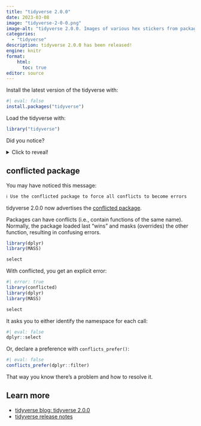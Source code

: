 ```yaml
---
title: "tidyverse 2.0.0"
date: 2023-03-08
image: "tidyverse-2-0-0.png"
image-alt: "tidyverse 2.0.0. Images of various hex stickers from packages in the tidyverse."
categories:
  - "tidyverse"
description: tidyverse 2.0.0 has been released!
engine: knitr
format:
    html: 
      toc: true
editor: source
---
```


Install the latest version of the tidyverse with:

```r
#| eval: false
install.packages("tidyverse")
```

Load the tidyverse with:

```r
library("tidyverse")
```

Did you notice?

<details><summary>Click to reveal!</summary>
## Welcome to the core tidyverse

<center><bold>[lubridate](https://lubridate.tidyverse.org/)!</bold></center>
<br>
<center><img src="lubridate.png" alt="Lubridate package hex sticker with a calendar" width="300"></center>
<br>
lubridate is now part of the core tidyverse! Loading the tidyverse automatically attaches lubridate, meaning that you do not have load it separately.

</details>

## conflicted package

You may have noticed this message:

```bash
ℹ Use the conflicted package to force all conflicts to become errors
```

tidyverse 2.0.0 now advertises the [conflicted package](https://conflicted.r-lib.org/).

Packages can have conflicts (i.e., contain functions of the same name). Normally, the package loaded last "wins" and masks (overrides) the other function, resulting in confusing errors.

```r
library(dplyr)
library(MASS)

select
```

With conflicted, you get an explicit error:

```r
#| error: true
library(conflicted)
library(dplyr)
library(MASS)

select
```

It asks you to either identify the namespace for each call:

```r
#| eval: false
dplyr::select
```

Or, declare a preference with `conflicts_prefer()`:

```r
#| eval: false
conflicts_prefer(dplyr::filter)
```

That way you know there's a problem and how to resolve it.

## Learn more

* [tidyverse blog: tidyverse 2.0.0](https://www.tidyverse.org/blog/2023/03/tidyverse-2-0-0/)
* [tidyverse release notes](https://tidyverse.tidyverse.org/news/index.html)
